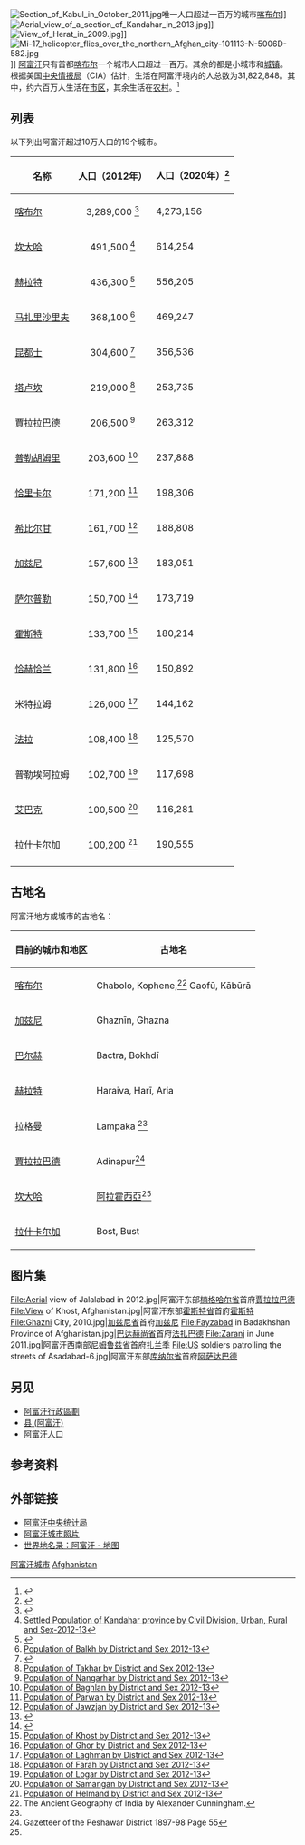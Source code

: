 [[File:Section_of_Kabul_in_October_2011.jpg|thumb]]唯一人口超过一百万的城市[[喀布尔|喀布尔]]]]
[[File:Aerial_view_of_a_section_of_Kandahar_in_2013.jpg|thumb]]]]
[[File:View_of_Herat_in_2009.jpg|thumb]]]]
[[File:Mi-17_helicopter_flies_over_the_northern_Afghan_city-101113-N-5006D-582.jpg|thumb]]]]
[[阿富汗|阿富汗]]只有首都[[喀布尔|喀布尔]]一个城市人口超过一百万。其余的都是小城市和[[城镇|城镇]]。根据美国[[中央情报局|中央情报局]]（CIA）估计，生活在阿富汗境内的人总数为31,822,848。其中，约六百万人生活在[[市区|市区]]，其余生活在[[农村|农村]]。<ref>{{cite news |url=http://www.pajhwok.com/en/2011/11/20/afghanistans-population-reaches-26m |title=Afghanistan's population reaches 26m |publisher=Pajhwok Afghan News |editor=Mohammad Jawad Sharifzada |date=2011-11-20 |accessdate=2012-01-11 |archive-date=2018-12-24 |archive-url=https://web.archive.org/web/20181224220010/https://www.pajhwok.com/en/2011/11/20/afghanistans-population-reaches-26m%20 |dead-url=no }}</ref>

==列表==
以下列出阿富汗超过10万人口的19个城市。

{| class="wikitable sortable"
|- bgcolor="#ececec"
! 名称
! 人口（2012年）
!人口（2020年）<ref>{{Cite web|title=NSIA|url=https://www.nsia.gov.af:8080/wp-content/uploads/2019/06/بر-آورد-نفوس-نهایی-سال-98.pdf|format=pdf|language=达里语/普什图语}}</ref>
|-
|[[喀布尔|喀布尔]] 
|align=center|3,289,000 <ref>{{Cite web |url=http://cso.gov.af/Content/files/Population%20of%20Kabul%20City%20by%20District%20and%20Sex.pdf |title=Population of Kabul City by District and Sex 2012-13 |accessdate=2015-07-28 |archive-date=2013-12-28 |archive-url=https://web.archive.org/web/20131228091845/http://cso.gov.af/Content/files/Population%20of%20Kabul%20City%20by%20District%20and%20Sex.pdf |dead-url=no }}</ref> 
|4,273,156
|-
|[[坎大哈|坎大哈]] 
|align=center|491,500 <ref>[http://cso.gov.af/Content/files/Kandahar(1).pdf Settled Population of Kandahar province by Civil Division, Urban, Rural and Sex-2012-13]</ref>
|614,254
|-
|[[赫拉特|赫拉特]] 
|align=center|436,300 <ref>{{Cite web |url=http://cso.gov.af/Content/files/Herat(1).pdf |title=Population of Herat by District and Sex 2012-13 |accessdate=2015-07-28 |archive-date=2015-10-23 |archive-url=https://web.archive.org/web/20151023063038/http://cso.gov.af/Content/files/Herat(1).pdf |dead-url=no }}</ref>
|556,205
|-
|[[马扎里沙里夫|马扎里沙里夫]] 
|align=center|368,100 <ref>[http://cso.gov.af/Content/files/Balkh(1).pdf Population of Balkh by District and Sex 2012-13]</ref>
|469,247
|-
|[[昆都士|昆都士]] 
|align=center|304,600 <ref>{{Cite web |url=http://cso.gov.af/Content/files/Kunduz(1).pdf |title=Population of Kunduz by District and Sex 2012-13 |accessdate=2015-07-28 |archive-date=2014-11-29 |archive-url=https://web.archive.org/web/20141129014727/http://cso.gov.af/Content/files/Kunduz(1).pdf |dead-url=no }}</ref>
|356,536
|-
|[[塔卢坎|塔卢坎]] 
|align=center|219,000 <ref>[http://cso.gov.af/Content/files/Takhar(1).pdf Population of Takhar by District and Sex 2012-13]</ref>
|253,735
|-
|[[賈拉拉巴德_(阿富汗)|賈拉拉巴德]]
|align=center|206,500 <ref>[http://cso.gov.af/Content/files/Nangarhar(1).pdf Population of Nangarhar by District and Sex 2012-13]</ref>
|263,312
|-
|[[普勒胡姆里|普勒胡姆里]]
|align=center|203,600 <ref>[http://cso.gov.af/Content/files/Baghlan(1).pdf Population of Baghlan by District and Sex 2012-13]</ref>
|237,888
|-
|[[恰里卡尔|恰里卡尔]]
|align=center|171,200 <ref>[http://cso.gov.af/Content/files/Parwan(1).pdf Population of Parwan by District and Sex 2012-13]</ref>
|198,306
|-
|[[希比尔甘|希比尔甘]]
|align=center|161,700 <ref>[http://cso.gov.af/Content/files/Jawzjan(1).pdf Population of Jawzjan by District and Sex 2012-13]</ref>
|188,808
|-
|[[加兹尼|加兹尼]] 
|align=center|157,600 <ref>{{Cite web |url=http://cso.gov.af/Content/files/Ghazni(1).pdf |title=Population of Ghazni by District and Sex 2012-13 |accessdate=2015-07-28 |archive-date=2013-12-16 |archive-url=https://web.archive.org/web/20131216002200/http://cso.gov.af/Content/files/Ghazni(1).pdf |dead-url=no }}</ref>
|183,051
|-
|[[萨尔普勒|萨尔普勒]] 
|align=center|150,700 <ref>{{Cite web |url=http://cso.gov.af/Content/files/Sar-e-Pul(1).pdf |title=Population of Sar-e-Pul by District and Sex 2012-13 |accessdate=2015-07-28 |archive-date=2013-12-16 |archive-url=https://web.archive.org/web/20131216002445/http://cso.gov.af/Content/files/Sar-e-Pul%281%29.pdf |dead-url=no }}</ref>
|173,719
|-
|[[霍斯特|霍斯特]]
|align=center|133,700 <ref>[http://cso.gov.af/Content/files/Khost(1).pdf Population of Khost by District and Sex 2012-13]</ref>
|180,214
|-
|[[恰赫恰兰|恰赫恰兰]]
|align=center|131,800 <ref>[http://cso.gov.af/Content/files/Ghor(1).pdf Population of Ghor by District and Sex 2012-13]</ref>
|150,892
|-
|米特拉姆
|align=center|126,000 <ref>[http://cso.gov.af/Content/files/Laghman(1).pdf Population of Laghman by District and Sex 2012-13]</ref>
|144,162
|-
|[[法拉_(阿富汗)|法拉]] 
|align=center|108,400 <ref>[http://cso.gov.af/Content/files/Farah(1).pdf Population of Farah by District and Sex 2012-13]</ref>
|125,570
|-
|普勒埃阿拉姆
|align=center|102,700 <ref>[http://cso.gov.af/Content/files/Logar(1).pdf Population of Logar by District and Sex 2012-13]</ref>
|117,698
|-
|[[艾巴克|艾巴克]]
|align=center|100,500 <ref>[http://cso.gov.af/Content/files/Samangan(1).pdf Population of Samangan by District and Sex 2012-13]</ref>
|116,281
|-
|[[拉什卡尔加|拉什卡尔加]]
|align=center|100,200 <ref>[http://cso.gov.af/Content/files/Helmand(1).pdf Population of Helmand by District and Sex 2012-13]</ref>
|190,555
|-
|}

==古地名==
阿富汗地方或城市的古地名：
{| class="wikitable"
|-
! 目前的城市和地区
! 古地名
|-
| [[喀布尔|喀布尔]] 
| Chabolo, Kophene,<ref name="anc_geo">The Ancient Geography of India by Alexander Cunningham.</ref> Gaofū, Kābūrā
|-
| [[加兹尼|加兹尼]]
| Ghaznīn, Ghazna
|-
| [[巴尔赫|巴尔赫]]
| Bactra, Bokhdī
|-
| [[赫拉特|赫拉特]]
| Haraiva, Harī, Aria
|-
| 拉格曼
| Lampaka <ref name="anc_geo"/>
|-
| [[賈拉拉巴德_(阿富汗)|賈拉拉巴德]]
| Adinapur<ref>Gazetteer of the Peshawar District 1897-98 Page 55</ref>
|-
| [[坎大哈|坎大哈]] 
| [[阿拉霍西亞|阿拉霍西亞]]<ref name="anc_geo"/>
|-
| [[拉什卡尔加|拉什卡尔加]] 
| Bost, Bust
|}

==图片集==
<gallery class="center" caption="阿富汗城市和城镇图片">
File:Aerial view of Jalalabad in 2012.jpg|阿富汗东部[[楠格哈尔省|楠格哈尔省]]首府[[賈拉拉巴德_(阿富汗)|賈拉拉巴德]]
File:View of Khost, Afghanistan.jpg|阿富汗东部[[霍斯特省|霍斯特省]]首府[[霍斯特|霍斯特]]
File:Ghazni City, 2010.jpg|[[加兹尼省|加兹尼省]]首府[[加兹尼|加兹尼]]
File:Fayzabad in Badakhshan Province of Afghanistan.jpg|[[巴达赫尚省|巴达赫尚省]]首府[[法扎巴德_(阿富汗)|法扎巴德]]
File:Zaranj in June 2011.jpg|阿富汗西南部[[尼姆鲁兹省|尼姆鲁兹省]]首府[[扎兰季|扎兰季]]
File:US soldiers patrolling the streets of Asadabad-6.jpg|阿富汗东部[[库纳尔省|库纳尔省]]首府[[阿萨达巴德_(阿富汗)|阿萨达巴德]]
</gallery>

==另见==
* [[阿富汗行政區劃|阿富汗行政區劃]]
* [[县_(阿富汗)|县 (阿富汗)]]
* [[阿富汗人口|阿富汗人口]]

== 参考资料 ==
{{Reflist|2}}

==外部链接==
{{commonscat|Cities in Afghanistan}}
* [https://web.archive.org/web/20110406122639/http://www.cso.gov.af/ 阿富汗中央统计局]
* [https://web.archive.org/web/20070520024731/http://www.afghanistan-photos.com/crbst_5.html 阿富汗城市照片]
* [https://archive.is/20121210214019/http://www.world-gazetteer.com/s/p_af.htm 世界地名录：阿富汗 - 地图]

{{Asia topic|城市列表}}
[[Category:阿富汗城市|]]
[[Category:亚洲城市列表|Afghanistan]]